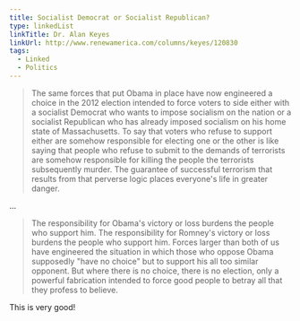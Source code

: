 ```yaml
---
title: Socialist Democrat or Socialist Republican?
type: linkedList
linkTitle: Dr. Alan Keyes
linkUrl: http://www.renewamerica.com/columns/keyes/120830
tags:
  - Linked
  - Politics
---
```


> The same forces that put Obama in place have now engineered a choice in the 2012 election intended to force voters to side either with a socialist Democrat who wants to impose socialism on the nation or a socialist Republican who has already imposed socialism on his home state of Massachusetts. To say that voters who refuse to support either are somehow responsible for electing one or the other is like saying that people who refuse to submit to the demands of terrorists are somehow responsible for killing the people the terrorists subsequently murder. The guarantee of successful terrorism that results from that perverse logic places everyone's life in greater danger.

...

> The responsibility for Obama's victory or loss burdens the people who support him. The responsibility for Romney's victory or loss burdens the people who support him. Forces larger than both of us have engineered the situation in which those who oppose Obama supposedly "have no choice" but to support his all too similar opponent. But where there is no choice, there is no election, only a powerful fabrication intended to force good people to betray all that they profess to believe.

This is very good!
